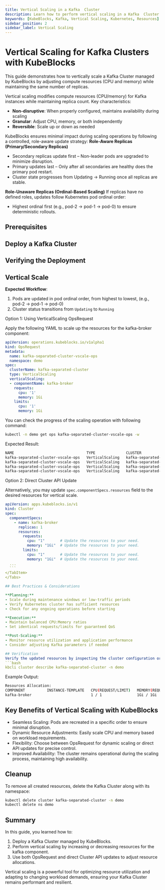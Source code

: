 ```yaml
---
title: Vertical Scaling in a Kafka  Cluster
description: Learn how to perform vertical scaling in a Kafka  Cluster managed by KubeBlocks to optimize resource utilization and improve performance.
keywords: [KubeBlocks, Kafka, Vertical Scaling, Kubernetes, Resources]
sidebar_position: 2
sidebar_label: Vertical Scaling
---
```





# Vertical Scaling for Kafka  Clusters with KubeBlocks

This guide demonstrates how to vertically scale a Kafka  Cluster managed by KubeBlocks by adjusting compute resources (CPU and memory) while maintaining the same number of replicas.

Vertical scaling modifies compute resources (CPU/memory) for Kafka instances while maintaining replica count. Key characteristics:

- **Non-disruptive**: When properly configured, maintains availability during scaling
- **Granular**: Adjust CPU, memory, or both independently
- **Reversible**: Scale up or down as needed

KubeBlocks ensures minimal impact during scaling operations by following a controlled, role-aware update strategy:
**Role-Aware Replicas (Primary/Secondary Replicas)**
- Secondary replicas update first – Non-leader pods are upgraded to minimize disruption.
- Primary updates last – Only after all secondaries are healthy does the primary pod restart.
- Cluster state progresses from Updating → Running once all replicas are stable.

**Role-Unaware Replicas (Ordinal-Based Scaling)**
If replicas have no defined roles, updates follow Kubernetes pod ordinal order:
- Highest ordinal first (e.g., pod-2 → pod-1 → pod-0) to ensure deterministic rollouts.

## Prerequisites


<Prerequisites />

## Deploy a Kafka  Cluster


<CreateCluster />

## Verifying the Deployment


<VerifyCluster />

## Vertical Scale

**Expected Workflow**:

1. Pods are updated in pod ordinal order, from highest to lowest, (e.g., pod-2 → pod-1 → pod-0)
1. Cluster status transitions from `Updating` to `Running`

<Tabs>
  <TabItem value="opsRequest" label="OpsRequest API" default>
  Option 1: Using VerticalScaling OpsRequest

  Apply the following YAML to scale up the resources for the kafka-broker component:

  ```yaml
  apiVersion: operations.kubeblocks.io/v1alpha1
  kind: OpsRequest
  metadata:
    name: kafka-separated-cluster-vscale-ops
    namespace: demo
  spec:
    clusterName: kafka-separated-cluster
    type: VerticalScaling
    verticalScaling:
    - componentName: kafka-broker
      requests:
        cpu: '1'
        memory: 1Gi
      limits:
        cpu: '1'
        memory: 1Gi
  ```

  You can check the progress of the scaling operation with following command:

  ```bash
  kubectl -n demo get ops kafka-separated-cluster-vscale-ops -w
  ```

  Expected Result:

  ```bash
  NAME                                 TYPE              CLUSTER                   STATUS    PROGRESS   AGE
  kafka-separated-cluster-vscale-ops   VerticalScaling   kafka-separated-cluster   Running   0/1        12s
  kafka-separated-cluster-vscale-ops   VerticalScaling   kafka-separated-cluster   Running   1/1        13s
  kafka-separated-cluster-vscale-ops   VerticalScaling   kafka-separated-cluster   Running   1/1        13s
  kafka-separated-cluster-vscale-ops   VerticalScaling   kafka-separated-cluster   Succeed   1/1        13s
  ```

  </TabItem>

  <TabItem value="ClusterAPI" label="Cluster API">

  Option 2: Direct Cluster API Update

  Alternatively, you may update `spec.componentSpecs.resources` field to the desired resources for vertical scale.

  ```yaml
  apiVersion: apps.kubeblocks.io/v1
  kind: Cluster
  spec:
    componentSpecs:
      - name: kafka-broker
        replicas: 1
        resources:
          requests:
            cpu: "1"       # Update the resources to your need.
            memory: "1Gi"  # Update the resources to your need.
          limits:
            cpu: "1"       # Update the resources to your need.
            memory: "1Gi"  # Update the resources to your need.
    ...
    ```
  </TabItem>
</Tabs>

## Best Practices & Considerations

**Planning:**
- Scale during maintenance windows or low-traffic periods
- Verify Kubernetes cluster has sufficient resources
- Check for any ongoing operations before starting

**Execution:**
- Maintain balanced CPU:Memory ratios
- Set identical requests/limits for guaranteed QoS

**Post-Scaling:**
- Monitor resource utilization and application performance
- Consider adjusting Kafka parameters if needed

## Verification
Verify the updated resources by inspecting the cluster configuration or Pod details:
```bash
kbcli cluster describe kafka-separated-cluster -n demo
```

Example Output:
```bash
Resources Allocation:
COMPONENT          INSTANCE-TEMPLATE   CPU(REQUEST/LIMIT)   MEMORY(REQUEST/LIMIT)   STORAGE-SIZE   STORAGE-CLASS
kafka-broker                           1 / 1                1Gi / 1Gi               data:20Gi      <none>
```

## Key Benefits of Vertical Scaling with KubeBlocks
- Seamless Scaling: Pods are recreated in a specific order to ensure minimal disruption.
- Dynamic Resource Adjustments: Easily scale CPU and memory based on workload requirements.
- Flexibility: Choose between OpsRequest for dynamic scaling or direct API updates for precise control.
- Improved Availability: The cluster remains operational during the scaling process, maintaining high availability.

## Cleanup
To remove all created resources, delete the Kafka  Cluster along with its namespace:
```bash
kubectl delete cluster kafka-separated-cluster -n demo
kubectl delete ns demo
```

## Summary
In this guide, you learned how to:
1. Deploy a Kafka  Cluster managed by KubeBlocks.
2. Perform vertical scaling by increasing or decreasing resources for the kafka component.
3. Use both OpsRequest and direct Cluster API updates to adjust resource allocations.

Vertical scaling is a powerful tool for optimizing resource utilization and adapting to changing workload demands, ensuring your Kafka  Cluster remains performant and resilient.
